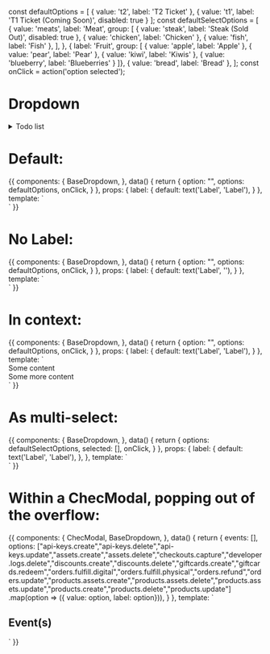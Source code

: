 const defaultOptions = [
  { value: 't2', label: 'T2 Ticket' },
  { value: 't1', label: 'T1 Ticket (Coming Soon)', disabled: true }
];
const defaultSelectOptions = [
  {
    value: 'meats',
    label: 'Meat',
    group: [
      { value: 'steak', label: 'Steak (Sold Out)', disabled: true },
      { value: 'chicken', label: 'Chicken' },
      { value: 'fish', label: 'Fish' },
    ],
  },
  { label: 'Fruit', group: [
    { value: 'apple', label: 'Apple' },
    { value: 'pear', label: 'Pear' },
    { value: 'kiwi', label: 'Kiwis' },
    { value: 'blueberry', label: 'Blueberries' }
  ]},
  { value: 'bread', label: 'Bread' },
];
const onClick = action('option selected');

<Meta title="Form fields/Dropdown" component={BaseDropdown} />

# Dropdown

<details>
<summary>
Todo list
</summary>

- Add a "Select All" option
- Implement keyboard navigation

</details>

<Props of={BaseDropdown} />

# Default:

<Preview>
  <Story name="Default">
    {{
      components: {
        BaseDropdown,
      },
      data() {
        return {
          option: "",
          options: defaultOptions,
          onClick,
        }
      },
      props: {
        label: {
          default: text('Label', 'Label'),
        }
      },
      template: `
        <div class="p-16 flex justify-center w-full bg-gray-100">
          <BaseDropdown
            :label="label"
            name="example-1"
            class="max-w-md"
            v-model="option"
            :options="options"
            @input="onClick"
            />
        </div>`
    }}
  </Story>
</Preview>

# No Label:

<Preview>
  <Story name="No Label">
    {{
      components: {
        BaseDropdown,
      },
      data() {
        return {
          option: "",
          options: defaultOptions,
          onClick,
        }
      },
      props: {
        label: {
          default: text('Label', ''),
        }
      },
      template: `
        <div class="p-16 flex justify-center w-full bg-gray-100">
          <BaseDropdown
            :label="label"
            name="example-1"
            class="max-w-md"
            v-model="option"
            :options="options"
            @input="onClick"
            />
        </div>`
    }}
  </Story>
</Preview>

# In context:

<Preview>
  <Story name="In context and required">
    {{
      components: {
        BaseDropdown,
      },
      data() {
        return {
          option: "",
          options: defaultOptions,
          onClick,
        }
      },
      props: {
        label: {
          default: text('Label', 'Label'),
        }
      },
      template: `
        <div class="p-16 bg-gray-100 text-center">
          <div>Some content</div>
          <BaseDropdown
            name="example-3"
            :label="label"
            class="max-w-md mx-auto"
            v-model="option"
            :options="options"
            baseOptionClass="text-left"
            :required="true"
            @input="onClick"
            />
            <div>Some more content</div>
        </div>`
    }}
  </Story>
</Preview>

# As multi-select:

<Preview>
  <Story name="As multi-select">
    {{
      components: {
        BaseDropdown,
      },
      data() {
        return {
          options: defaultSelectOptions,
          selected: [],
          onClick,
        }
      },
      props: {
        label: {
          default: text('Label', 'Label'),
        },
      },
      template: `
        <div class="my-8 p-16 bg-gray-100 text-center">
          <BaseDropdown
            name="example-4"
            class="max-w-md mx-auto"
            :label="label"
            v-model="selected"
            :options="options"
            :multiselect="true"
            baseOptionClass="text-left"
            @input="onClick"
            />
        </div>`
    }}
  </Story>
</Preview>

# Within a ChecModal, popping out of the overflow:

<Preview>
  <Story name="Within a ChecModal popping out of overflow">
    {{
      components: {
        ChecModal,
        BaseDropdown,
      },
      data() {
        return {
          events: [],
          options:  ["api-keys.create","api-keys.delete","api-keys.update","assets.create","assets.delete","checkouts.capture","developer.logs.delete","discounts.create","discounts.delete","giftcards.create","giftcards.redeem","orders.fulfill.digital","orders.fulfill.physical","orders.refund","orders.update","products.assets.create","products.assets.delete","products.assets.update","products.create","products.delete","products.update"]
          .map(option => ({ value: option, label: option})),
        }
      },
      template: `
          <ChecModal
            width="xl"
            class="w-full h-full relative"
            innerClass="bg-gray-100"
          >
            <div>
              <h2 class="mb-4">Event(s)</h2>
              <BaseDropdown
                v-model="events"
                name="example-dropdown"
                :options="options"
                multiselect
              />
            </div>
          </ChecModal>
      `
    }}
  </Story>
</Preview>
